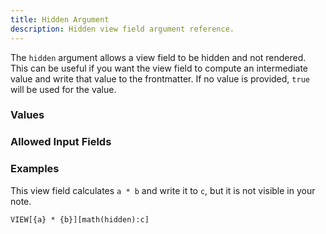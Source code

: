 ---
title: Hidden Argument
description: Hidden view field argument reference.
---


<ViewFieldArgumentInfo type={ViewFieldArgumentType.HIDDEN}></ViewFieldArgumentInfo>

The `hidden` argument allows a view field to be hidden and not rendered. This can be useful if you want the view field to compute an intermediate value and write that value to the frontmatter.
If no value is provided, `true` will be used for the value.

### Values

<ViewFieldArgumentValuesInfo type={ViewFieldArgumentType.HIDDEN}></ViewFieldArgumentValuesInfo>

### Allowed Input Fields

<ViewFieldArgumentAllowedInputFields type={ViewFieldArgumentType.HIDDEN}></ViewFieldArgumentAllowedInputFields>

### Examples

This view field calculates `a * b` and write it to `c`, but it is not visible in your note.

```
VIEW[{a} * {b}][math(hidden):c]
```
